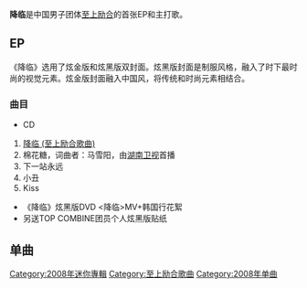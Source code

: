'''降临'''是中国男子团体[[至上励合|至上励合]]的首张EP和主打歌。
==EP==
{{Infobox album
| name           = 降临
| type           = EP
| original_name  = 
| artist         = [[至上励合|至上励合]]
| cover          = 
| released       = 2008年10月26日
| recorded       = 
| genre          = 流行、R&B、韩国舞曲
| length         = 
| label          = [[天娱传媒|天娱传媒]]
| producer       = 
| certification  = 
| chart_position = 
| prev_title     = 
| prev_year      = 
| next_title     = 
| next_year      = 
}}
《降临》选用了炫金版和炫黑版双封面。炫黑版封面是制服风格，融入了时下最时尚的视觉元素。炫金版封面融入中国风，将传统和时尚元素相结合。
===曲目===
*CD
#[[降临_(至上励合歌曲)|降临 (至上励合歌曲)]]
#棉花糖，词曲者：马雪阳，由[[湖南卫视|湖南卫视]]首播
#下一站永远
#小丑
#Kiss
*《降临》炫黑版DVD <降临>MV+韩国行花絮
*另送TOP COMBINE团员个人炫黑版贴纸

==单曲==
{{Infobox song
| name       = 降临
| type       = single
| cover      = 
| caption    = 
| artist     = [[至上励合|至上励合]]
| from_album = 降临
| A-side     = 
| B-side     = 
| released   = 2008年10月26日
| format     = 
| recorded   = 
| genre      = 
| length     = 
| label      = [[天娱传媒|天娱传媒]]
| writer     = 金基范
| producer   = 
| certification = 
| chart_position = 
| prev_title = 
| prev_year  = 
| next_title = 
| next_year  = 
| misc       = 
}}

[[Category:2008年迷你專輯|Category:2008年迷你專輯]]
[[Category:至上励合歌曲|Category:至上励合歌曲]]
[[Category:2008年单曲|Category:2008年单曲]]